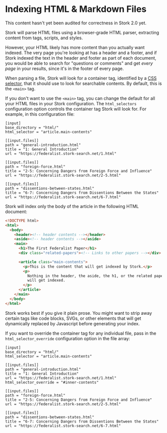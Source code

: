 
# Indexing HTML & Markdown Files

<Callout>
  This content hasn't yet been audited for correctness in Stork 2.0 yet.
</Callout>

Stork will parse HTML files using a browser-grade HTML parser, extracting content from tags, scripts, and styles.

However, your HTML likely has more content than you actually want indexed. The very page you're looking at has a header and a footer, and if Stork indexed the text in the header and footer as part of each document, you would be able to search for "questions or comments" and get _every page_ in your results, since it's in the footer of every page.

When parsing a file, Stork will look for a container tag, identified by a [CSS selector](https://developer.mozilla.org/en-US/docs/Learn/CSS/Building_blocks/Selectors), that it should use to look for searchable contents. By default, this is the `<main>` tag.

If you don't want to use the `<main>` tag, you can change the default for all your HTML files in your Stork configuration. The `html_selectors` configuration option controls the container tag Stork will look for. For example, in this configuration file:

```toml{3}
[input]
base_directory = "html/"
html_selector = "article.main-contents"

[[input.files]]
path = "general-introduction.html"
title = "1: General Introduction"
url = "https://federalist.stork-search.net/1.html"

[[input.files]]
path = "foreign-force.html"
title = "2-5: Concerning Dangers from Foreign Force and Influence"
url = "https://federalist.stork-search.net/2-5.html"

[[input.files]]
path = "dissentions-between-states.html"
title = "6-7: Concerning Dangers from Dissentions Between the States"
url = "https://federalist.stork-search.net/6-7.html"
```

Stork will index only the body of the article in the following HTML document:

```html
<!DOCTYPE html>
<html>
  <body>
    <header><!-- header contents --></header>
    <aside><!-- header contents --></aside>
    <main>
      <h1>The First Federalist Paper</h1>
      <div class="related-papers"><!-- Links to other papers --></div>

      <article class="main-contents">
        <p>This is the content that will get indexed by Stork.</p>
        <p>
          Nothing in the header, the aside, the h1, or the related papers div
          will get indexed.
        </p>
      </article>
    </main>
  </body>
</html>
```

Stork works best if you give it plain prose. You might want to strip away certain tags like code blocks, SVGs, or other elements that will get dynamically replaced by Javascript before generating your index.

If you want to override the container tag for any individual file, pass in the `html_selector_override` configuration option in the file array:

```toml{9}
[input]
base_directory = "html/"
html_selector = "article.main-contents"

[[input.files]]
path = "general-introduction.html"
title = "1: General Introduction"
url = "https://federalist.stork-search.net/1.html"
html_selector_override = "#inner-contents"

[[input.files]]
path = "foreign-force.html"
title = "2-5: Concerning Dangers from Foreign Force and Influence"
url = "https://federalist.stork-search.net/2-5.html"

[[input.files]]
path = "dissentions-between-states.html"
title = "6-7: Concerning Dangers from Dissentions Between the States"
url = "https://federalist.stork-search.net/6-7.html"
```
